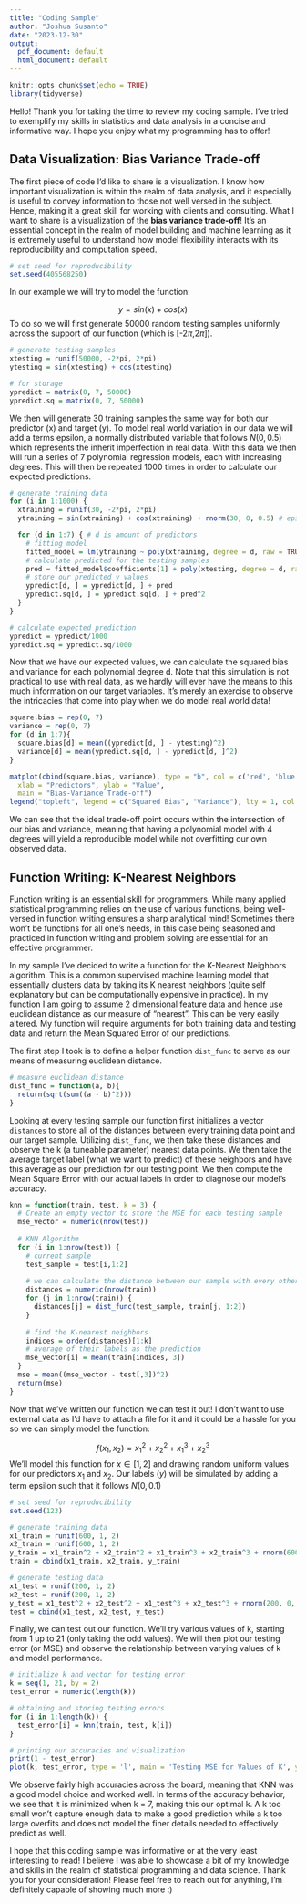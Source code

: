 ```yaml
---
title: "Coding Sample"
author: "Joshua Susanto"
date: "2023-12-30"
output:
  pdf_document: default
  html_document: default
---
```


```r
knitr::opts_chunk$set(echo = TRUE)
library(tidyverse)
```

Hello! Thank you for taking the time to review my coding sample. I've tried to exemplify my skills in statistics and data analysis in a concise and informative way. I hope you enjoy what my programming has to offer!

## Data Visualization: Bias Variance Trade-off

The first piece of code I'd like to share is a visualization. I know how important visualization is within the realm of data analysis, and it especially is useful to convey information to those not well versed in the subject. Hence, making it a great skill for working with clients and consulting. What I want to share is a visualization of the **bias variance trade-off**! It's an essential concept in the realm of model building and machine learning as it is extremely useful to understand how model flexibility interacts with its reproducibility and computation speed.

```r
# set seed for reproducibility
set.seed(405568250)
```

In our example we will try to model the function:

$$y = sin(x) + cos(x)$$
To do so we will first generate 50000 random testing samples uniformly across the support of our function (which is [-2$\pi$,2$\pi$]). 

```r
# generate testing samples
xtesting = runif(50000, -2*pi, 2*pi)
ytesting = sin(xtesting) + cos(xtesting)

# for storage
ypredict = matrix(0, 7, 50000)
ypredict.sq = matrix(0, 7, 50000)
```

We then will generate 30 training samples the same way for both our predictor (x) and target (y). To model real world variation in our data we will add a terms epsilon, a normally distributed variable that follows $N(0,0.5)$ which represents the inherit imperfection in real data. With this data we then will run a series of 7 polynomial regression models, each with increasing degrees. This will then be repeated 1000 times in order to calculate our expected predictions.

```r
# generate training data
for (i in 1:1000) {
  xtraining = runif(30, -2*pi, 2*pi)
  ytraining = sin(xtraining) + cos(xtraining) + rnorm(30, 0, 0.5) # epsilon (noise)

  for (d in 1:7) { # d is amount of predictors
    # fitting model
    fitted_model = lm(ytraining ~ poly(xtraining, degree = d, raw = TRUE, simple = TRUE))
    # calculate predicted for the testing samples
    pred = fitted_model$coefficients[1] + poly(xtesting, degree = d, raw = TRUE, simple = TRUE) %*% fitted_model$coefficients[2:(d+1)]
    # store our predicted y values
    ypredict[d, ] = ypredict[d, ] + pred
    ypredict.sq[d, ] = ypredict.sq[d, ] + pred^2
  }
}

# calculate expected prediction
ypredict = ypredict/1000 
ypredict.sq = ypredict.sq/1000
```

Now that we have our expected values, we can calculate the squared bias and variance for each polynomial degree d. Note that this simulation is not practical to use with real data, as we hardly will ever have the means to this much information on our target variables. It's merely an exercise to observe the intricacies that come into play when we do model real world data!

```r
square.bias = rep(0, 7)
variance = rep(0, 7)
for (d in 1:7){
  square.bias[d] = mean((ypredict[d, ] - ytesting)^2)
  variance[d] = mean(ypredict.sq[d, ] - ypredict[d, ]^2)
}

matplot(cbind(square.bias, variance), type = "b", col = c('red', 'blue'), pch = 1, lty = 1,
  xlab = "Predictors", ylab = "Value",
  main = "Bias-Variance Trade-off")
legend("topleft", legend = c("Squared Bias", "Variance"), lty = 1, col = c('red', 'blue'))
```

We can see that the ideal trade-off point occurs within the intersection of our bias and variance, meaning that having a polynomial model with 4 degrees will yield a reproducible model while not overfitting our own observed data.

## Function Writing: K-Nearest Neighbors

Function writing is an essential skill for programmers. While many applied statistical programming relies on the use of various functions, being well-versed in function writing ensures a sharp analytical mind! Sometimes there won't be functions for all one's needs, in this case being seasoned and practiced in function writing and problem solving are essential for an effective programmer.

In my sample I've decided to write a function for the K-Nearest Neighbors algorithm. This is a common supervised machine learning model that essentially clusters data by taking its K nearest neighbors (quite self explanatory but can be computationally expensive in practice). In my function I am going to assume 2 dimensional feature data and hence use euclidean distance as our measure of "nearest". This can be very easily altered. My function will require arguments for both training data and testing data and return the Mean Squared Error of our predictions.

The first step I took is to define a helper function `dist_func` to serve as our means of measuring euclidean distance.

```r
# measure euclidean distance
dist_func = function(a, b){
  return(sqrt(sum((a - b)^2)))
}
```

Looking at every testing sample our function first initializes a vector `distances` to store all of the distances between every training data point and our target sample. Utilizing `dist_func`, we then take these distances and observe the k (a tuneable parameter) nearest data points. We then take the average target label (what we want to predict) of these neighbors and have this average as our prediction for our testing point. We then compute the Mean Square Error with our actual labels in order to diagnose our model's accuracy.

```r
knn = function(train, test, k = 3) {
  # Create an empty vector to store the MSE for each testing sample
  mse_vector = numeric(nrow(test))
  
  # KNN Algorithm
  for (i in 1:nrow(test)) {
    # current sample
    test_sample = test[i,1:2]
    
    # we can calculate the distance between our sample with every other data point and store it     in distances
    distances = numeric(nrow(train))
    for (j in 1:nrow(train)) {
      distances[j] = dist_func(test_sample, train[j, 1:2])
    }
    
    # find the K-nearest neighbors 
    indices = order(distances)[1:k]
    # average of their labels as the prediction
    mse_vector[i] = mean(train[indices, 3])
  }
  mse = mean((mse_vector - test[,3])^2)
  return(mse)
}
```

Now that we've written our function we can test it out! I don't want to use external data as I'd have to attach a file for it and it could be a hassle for you so we can simply model the function:

$$f(x_1,x_2) = x_1^2+x_2^2+x_1^3+x_2^3$$
We'll model this function for $x\in[1,2]$ and drawing random uniform values for our predictors $x_1$ and $x_2$. Our labels ($y$) will be simulated by adding a term epsilon such that it follows $N(0,0.1)$

```r
# set seed for reproducibility
set.seed(123)

# generate training data
x1_train = runif(600, 1, 2)
x2_train = runif(600, 1, 2)
y_train = x1_train^2 + x2_train^2 + x1_train^3 + x2_train^3 + rnorm(600, 0, 0.1)
train = cbind(x1_train, x2_train, y_train)

# generate testing data
x1_test = runif(200, 1, 2)
x2_test = runif(200, 1, 2)
y_test = x1_test^2 + x2_test^2 + x1_test^3 + x2_test^3 + rnorm(200, 0, 0.1)
test = cbind(x1_test, x2_test, y_test)
```

Finally, we can test out our function. We'll try various values of k, starting from 1 up to 21 (only taking the odd values). We will then plot our testing error (or MSE) and observe the relationship between varying values of k and model performance.

```r
# initialize k and vector for testing error
k = seq(1, 21, by = 2)
test_error = numeric(length(k))

# obtaining and storing testing errors
for (i in 1:length(k)) {
  test_error[i] = knn(train, test, k[i])
}

# printing our accuracies and visualization
print(1 - test_error)
plot(k, test_error, type = 'l', main = 'Testing MSE for Values of K', ylab = 'Testing MSE')
```

We observe fairly high accuracies across the board, meaning that KNN was a good model choice and worked well. In terms of the accuracy behavior, we see that it is minimized when k = 7, making this our optimal k. A k too small won't capture enough data to make a good prediction while a k too large overfits and does not model the finer details needed to effectively predict as well.

I hope that this coding sample was informative or at the very least interesting to read! I believe I was able to showcase a bit of my knowledge and skills in the realm of statistical programming and data science. Thank you for your consideration! Please feel free to reach out for anything, I'm definitely capable of showing much more :)
